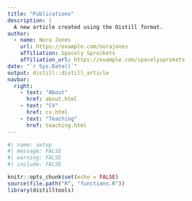 ```yaml
---
title: "Publications"
description: |
  A new article created using the Distill format.
author:
  - name: Nora Jones 
    url: https://example.com/norajones
    affiliation: Spacely Sprockets
    affiliation_url: https://example.com/spacelysprokets
date: "`r Sys.Date()`"
output: distill::distill_article
navbar:
  right:
    - text: "About"
      href: about.html
    - text: "CV"
      href: cv.html
    - text: "Teaching"
      href: teaching.html
---
```


```r
#| name: setup
#| message: FALSE
#| warning: FALSE
#| include: FALSE

knitr::opts_chunk$set(echo = FALSE)
source(file.path("R", "functions.R"))
library(distilltools)
```